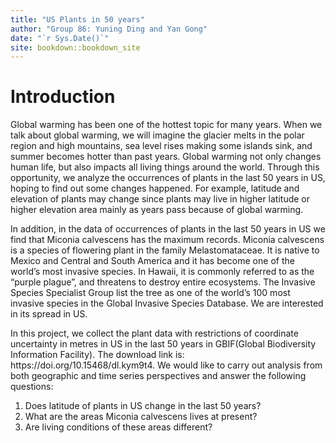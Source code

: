 ```yaml
--- 
title: "US Plants in 50 years"
author: "Group 86: Yuning Ding and Yan Gong"
date: "`r Sys.Date()`"
site: bookdown::bookdown_site
---
```


# Introduction

Global warming has been one of the hottest topic for many years. When we talk about global warming, we will imagine the glacier melts in the polar region and high mountains, sea level rises making some islands sink, and summer becomes hotter than past years. Global warming not only changes human life, but also impacts all living things around the world. Through this opportunity, we analyze the occurrences of plants in the last 50 years in US, hoping to find out some changes happened. For example, latitude and elevation of plants may change since plants may live in higher latitude or higher elevation area mainly as years pass because of global warming.

In addition, in the data of occurrences of plants in the last 50 years in US we find that Miconia calvescens has the maximum records. Miconia calvescens is a species of flowering plant in the family Melastomataceae. It is native to Mexico and Central and South America and it has become one of the world's most invasive species. In Hawaii, it is commonly referred to as the "purple plague", and threatens to destroy entire ecosystems. The Invasive Species Specialist Group list the tree as one of the world's 100 most invasive species in the Global Invasive Species Database. We are interested in its spread in US.

In this project, we collect the plant data with restrictions of coordinate uncertainty in metres in US in the last 50 years in GBIF(Global Biodiversity Information Facility). The download link is: https://doi.org/10.15468/dl.kym9t4. We would like to carry out analysis from both geographic and time series perspectives and answer the following questions:

1. Does latitude of plants in US change in the last 50 years?
2. What are the areas Miconia calvescens lives at present?
3. Are living conditions of these areas different?